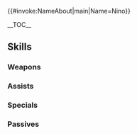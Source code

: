 {{#invoke:NameAbout|main|Name=Nino}}{{HeroPage Tabs|{{PAGENAME}}}}
{{Hero Infobox
|Name=Nino
|Title= Pale Flower
|artist=アマガイタロー
|resplendentArtist=あいを
|WeaponType= Green Tome
|MoveType= Flying
|GrowthModifier= Gen 2
|Origin= Fire Emblem: The Blazing Blade
|Gender= Female
|actorEN = Sarah Blandy
|actorJP=優木かな
|releaseDate= June 8, 2018
|poolDate = June 21, 2018
|randomStartTime=2018-07-08T07:00:00Z
|poolRarities=5
|TagID=ニノ2
|InternalID=255
|cv1=6
|cv2=2900900
|Properties=specRate_202008,resplendent,ljosalfheimr
|description=A young woman who was part of the assassin group Black Fang. Now she communes with a pegasus in order to aid her allies. Appears in Fire Emblem: The Blazing Blade.
|resplendentStartTime=2024-11-25T07:00:00Z
|resplendentEndTime=2024-12-10T06:59:59Z
}}

__TOC__

{{Stats Page|Hero={{BASEPAGENAME}}
|Lv1HP=17|Lv1ATK=7|Lv1SPD=10|Lv1DEF=4|Lv1RES=6
|GRHP=45|GRATK=60|GRSPD=65|GRDEF=30|GRRES=45
}}

== Skills ==
===Weapons===
{{Weapons Table
|weapon1=Wind
|weapon1Default=1
|weapon1Unlock=1
|weapon2=Elwind
|weapon2Default=3
|weapon2Unlock=2
|weapon3=Rexcalibur
|weapon3Default=4
|weapon3Unlock=3
|weapon4=Giga Excalibur
|weapon4Default=5
|weapon4Unlock=5
}}

===Assists===
{{Assists Table
}}

===Specials===
{{Specials Table
|special1=New Moon
|special1Default=4
|special1Unlock=3
|special2=Moonbow
|special2Default=
|special2Unlock=4
}}

===Passives===
{{Passives Table
|passiveA1=Death Blow 1
|passiveA2=Swift Sparrow 1
|passiveA3=Swift Sparrow 2
|passiveA1Unlock=1
|passiveA2Unlock=2
|passiveA3Unlock=4
|passiveB1=Aerobatics 1
|passiveB2=Aerobatics 2
|passiveB3=Aerobatics 3
|passiveB1Unlock=3
|passiveB2Unlock=4
|passiveB3Unlock=5
|passiveC1=Spd Smoke 1
|passiveC2=Spd Smoke 2
|passiveC3=Spd Smoke 3
|passiveC1Unlock=3
|passiveC2Unlock=4
|passiveC3Unlock=5
}}

{{Heroes Navbox}}